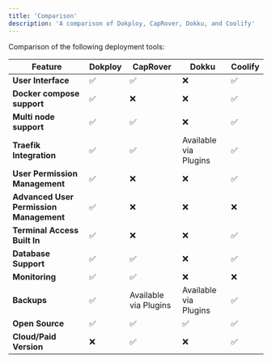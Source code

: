 ```yaml
---
title: 'Comparison'
description: 'A comparison of Dokploy, CapRover, Dokku, and Coolify'
---
```


Comparison of the following deployment tools:

| Feature                           | Dokploy                               | CapRover                             | Dokku                                | Coolify                              |
|-----------------------------------|---------------------------------------|--------------------------------------|--------------------------------------|--------------------------------------|
| **User Interface**                | ✅                                    | ✅                                   | ❌                                   | ✅                                   |
| **Docker compose support**                   |  ✅                                  | ❌                                   | ❌                                   | ✅                                   |
| **Multi node support**                   | ✅                                    | ✅                                   | ❌                                   | ✅                                   |
| **Traefik Integration**           | ✅                                    | ✅                                   | Available via Plugins                                   | ✅                                   |
| **User Permission Management**    | ✅                                    | ❌                                   | ❌                                   | ✅                                   |
| **Advanced User Permission Management**    | ✅                                    | ❌                                   | ❌                                   | ❌                                   |
| **Terminal Access Built In**               | ✅                                    | ❌                                   | ❌                                   | ✅                                   |
| **Database Support**              | ✅                                    | ✅                                   | ❌                                   | ✅                                   |
| **Monitoring**        | ✅                                    | ✅                                   | ❌                                    |         ❌                           |
| **Backups**        | ✅                                    | Available via Plugins                                   | Available via Plugins                                    | ✅                                   |
| **Open Source**                   | ✅                                    | ✅                                   | ✅                                   | ✅                                   |
| **Cloud/Paid Version**                   | ❌                                    | ✅                                   | ❌                                   | ✅                                   |
